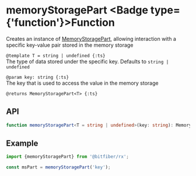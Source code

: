 
# memoryStoragePart <Badge type={'function'}>Function</Badge>

Creates an instance of [MemoryStoragePart](/sources/reference/memoryStoragePart), allowing
interaction with a specific key-value pair stored in the memory storage

`@template T = string | undefined {:ts}`  
The type of data stored under the specific key. Defaults to `string | undefined`

`@param key: string {:ts}`  
The key that is used to access the value in the memory storage

`@returns MemoryStoragePart<T> {:ts}`

## API

```ts copy
function memoryStoragePart<T = string | undefined>(key: string): MemoryStoragePart<T>;
```

## Example

```ts copy
import {memoryStoragePart} from '@bitfiber/rx';

const msPart = memoryStoragePart('key');
```
